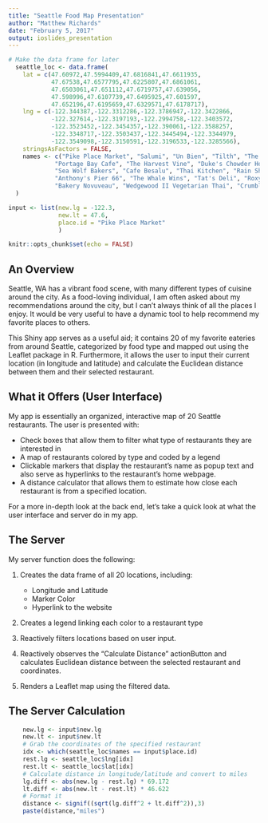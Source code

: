 ```yaml
---
title: "Seattle Food Map Presentation"
author: "Matthew Richards"
date: "February 5, 2017"
output: ioslides_presentation
---
```


```r
# Make the data frame for later
  seattle_loc <- data.frame(
    lat = c(47.60972,47.5994409,47.6816841,47.6611935,
            47.67538,47.6577795,47.6225807,47.6861061,
            47.6503061,47.651112,47.6719757,47.639056,
            47.598996,47.6107739,47.6495925,47.601597,
            47.652196,47.6195659,47.6329571,47.6178717),
    lng = c(-122.344387,-122.3312286,-122.3786947,-122.3422866,
            -122.327614,-122.3197193,-122.2994758,-122.3403572,
            -122.3523452,-122.3454357,-122.390061,-122.3588257,
            -122.3348717,-122.3503437,-122.3445494,-122.3344979,
            -122.3549098,-122.3150591,-122.3196533,-122.3285566),
    stringsAsFactors = FALSE,
    names <- c("Pike Place Market", "Salumi", "Un Bien", "Tilth", "The Butcher & The Baker",
             "Portage Bay Cafe", "The Harvest Vine", "Duke's Chowder House", "Jai Thai",
             "Sea Wolf Bakers", "Cafe Besalu", "Thai Kitchen", "Rain Shadow Meats", 
             "Anthony's Pier 66", "The Whale Wins", "Tat's Deli", "Roxy's Diner", 
             "Bakery Novuveau", "Wedgewood II Vegetarian Thai", "Crumble and Flake")
  )

input <- list(new.lg = -122.3,
              new.lt = 47.6,
              place.id = "Pike Place Market"
              )

```

```r
knitr::opts_chunk$set(echo = FALSE)
```

## An Overview

Seattle, WA has a vibrant food scene, with many different types of cuisine around the city. As a food-loving individual, I am often asked about my recommendations around the city, but I can't always think of all the places I enjoy. It would be very useful to have a dynamic tool to help recommend my favorite places to others.

This Shiny app serves as a useful aid; it contains 20 of my favorite eateries from around Seattle, categorized by food type and mapped out using the Leaflet package in R. Furthermore, it allows the user to input their current location (in longitude and latitude) and calculate the Euclidean distance between them and their selected restaurant.

## What it Offers (User Interface)

My app is essentially an organized, interactive map of 20 Seattle restaurants. The user is presented with: 

* Check boxes that allow them to filter what type of restaurants they are interested in
* A map of restaurants colored by type and coded by a legend
* Clickable markers that display the restaurant's name as popup text and also serve as hyperlinks to the restaurant's home webpage.
* A distance calculator that allows them to estimate how close each restaurant is from a specified location.

For a more in-depth look at the back end, let's take a quick look at what the user interface and server do in my app. 

## The Server 

My server function does the following:

1. Creates the data frame of all 20 locations, including:
    + Longitude and Latitude
    + Marker Color
    + Hyperlink to the website

2. Creates a legend linking each color to a restaurant type

3. Reactively filters locations based on user input.

4. Reactively observes the "Calculate Distance" actionButton and calculates Euclidean distance between the selected restaurant and coordinates.

5. Renders a Leaflet map using the filtered data.

## The Server Calculation

```r
    new.lg <- input$new.lg
    new.lt <- input$new.lt
    # Grab the coordinates of the specified restaurant
    idx <- which(seattle_loc$names == input$place.id)
    rest.lg <- seattle_loc$lng[idx]
    rest.lt <- seattle_loc$lat[idx]
    # Calculate distance in longitude/latitude and convert to miles
    lg.diff <- abs(new.lg - rest.lg) * 69.172
    lt.diff <- abs(new.lt - rest.lt) * 46.622
    # Format it
    distance <- signif((sqrt(lg.diff^2 + lt.diff^2)),3)
    paste(distance,"miles")
```


